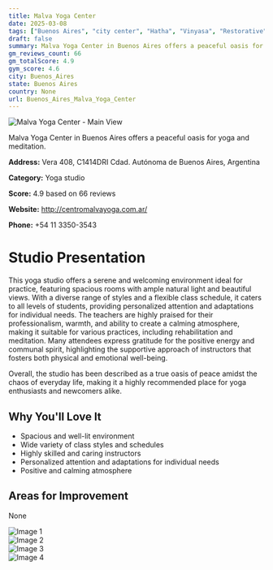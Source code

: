 ```yaml
---
title: Malva Yoga Center
date: 2025-03-08
tags: ["Buenos Aires", "city center", "Hatha", "Vinyasa", "Restorative", "atmosphere", "size", "Buenos Aires"]  
draft: false
summary: Malva Yoga Center in Buenos Aires offers a peaceful oasis for yoga and meditation.
gm_reviews_count: 66
gm_totalScore: 4.9
gym_score: 4.6
city: Buenos_Aires
state: Buenos Aires
country: None
url: Buenos_Aires_Malva_Yoga_Center
---
```


<div className="aspect-[16/9] relative my-8">
  <img 
    src="https://lh5.googleusercontent.com/p/AF1QipNxMkB56iMnFIr9fLLQ381QPuhYuON1R1dgbpzB=w1920-h1080-k-no"
    alt="Malva Yoga Center - Main View"
    className="object-cover absolute inset-0 w-full h-full rounded-lg"
  />
</div>

Malva Yoga Center in Buenos Aires offers a peaceful oasis for yoga and meditation.

**Address:** Vera 408, C1414DRI Cdad. Autónoma de Buenos Aires, Argentina

**Category:** Yoga studio

**Score:** 4.9 based on 66 reviews

**Website:** http://centromalvayoga.com.ar/

**Phone:** +54 11 3350-3543

# Studio Presentation

This yoga studio offers a serene and welcoming environment ideal for practice, featuring spacious rooms with ample natural light and beautiful views. With a diverse range of styles and a flexible class schedule, it caters to all levels of students, providing personalized attention and adaptations for individual needs. The teachers are highly praised for their professionalism, warmth, and ability to create a calming atmosphere, making it suitable for various practices, including rehabilitation and meditation. Many attendees express gratitude for the positive energy and communal spirit, highlighting the supportive approach of instructors that fosters both physical and emotional well-being.

Overall, the studio has been described as a true oasis of peace amidst the chaos of everyday life, making it a highly recommended place for yoga enthusiasts and newcomers alike.

## Why You'll Love It

- Spacious and well-lit environment
- Wide variety of class styles and schedules
- Highly skilled and caring instructors
- Personalized attention and adaptations for individual needs
- Positive and calming atmosphere

## Areas for Improvement

None

<div className="grid grid-cols-1 xl:grid-cols-2 gap-4 my-8">
<div className="aspect-[4/3] relative"><img src="https://lh5.googleusercontent.com/p/AF1QipMbUwfMAyIHCs2X_S0apWCS0_AIgF9AYpD69psE=w1920-h1080-k-no" alt="Image 1" className="object-cover absolute inset-0 w-full h-full rounded-lg" /></div>
<div className="aspect-[4/3] relative"><img src="https://lh5.googleusercontent.com/p/AF1QipO-ZI2ccgWhB4iMk_OxrH21Py1a4Rzeb_X7VygJ=w1920-h1080-k-no" alt="Image 2" className="object-cover absolute inset-0 w-full h-full rounded-lg" /></div>
<div className="aspect-[4/3] relative"><img src="https://lh5.googleusercontent.com/p/AF1QipOJrXxJZ0PJ9r14abkQ5Azq38i60ofQMtxjeltd=w1920-h1080-k-no" alt="Image 3" className="object-cover absolute inset-0 w-full h-full rounded-lg" /></div>
<div className="aspect-[4/3] relative"><img src="https://lh5.googleusercontent.com/p/AF1QipM2hRvBSIwUw8H3x9NAGMaqj1l-U5M-Hp6WhfxQ=w1920-h1080-k-no" alt="Image 4" className="object-cover absolute inset-0 w-full h-full rounded-lg" /></div>
</div>